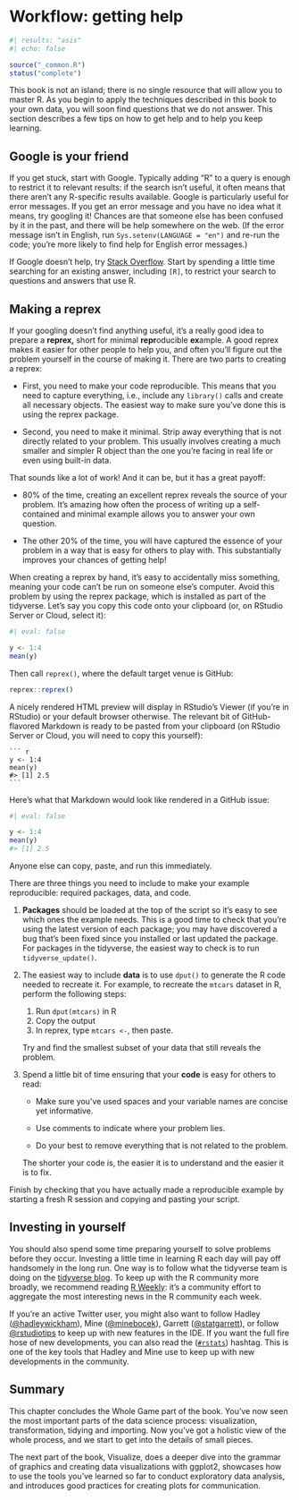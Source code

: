 # Workflow: getting help {#sec-workflow-getting-help}

```r
#| results: "asis"
#| echo: false

source("_common.R")
status("complete")
```

This book is not an island; there is no single resource that will allow you to master R.
As you begin to apply the techniques described in this book to your own data, you will soon find questions that we do not answer.
This section describes a few tips on how to get help and to help you keep learning.

## Google is your friend

If you get stuck, start with Google.
Typically adding "R" to a query is enough to restrict it to relevant results: if the search isn't useful, it often means that there aren't any R-specific results available.
Google is particularly useful for error messages.
If you get an error message and you have no idea what it means, try googling it!
Chances are that someone else has been confused by it in the past, and there will be help somewhere on the web.
(If the error message isn't in English, run `Sys.setenv(LANGUAGE = "en")` and re-run the code; you're more likely to find help for English error messages.)

If Google doesn't help, try [Stack Overflow](https://stackoverflow.com).
Start by spending a little time searching for an existing answer, including `[R]`, to restrict your search to questions and answers that use R.

## Making a reprex

If your googling doesn't find anything useful, it's a really good idea to prepare a **reprex,** short for minimal **repr**oducible **ex**ample.
A good reprex makes it easier for other people to help you, and often you'll figure out the problem yourself in the course of making it.
There are two parts to creating a reprex:

-   First, you need to make your code reproducible.
    This means that you need to capture everything, i.e., include any `library()` calls and create all necessary objects.
    The easiest way to make sure you've done this is using the reprex package.

-   Second, you need to make it minimal.
    Strip away everything that is not directly related to your problem.
    This usually involves creating a much smaller and simpler R object than the one you're facing in real life or even using built-in data.

That sounds like a lot of work!
And it can be, but it has a great payoff:

-   80% of the time, creating an excellent reprex reveals the source of your problem.
    It's amazing how often the process of writing up a self-contained and minimal example allows you to answer your own question.

-   The other 20% of the time, you will have captured the essence of your problem in a way that is easy for others to play with.
    This substantially improves your chances of getting help!

When creating a reprex by hand, it's easy to accidentally miss something, meaning your code can't be run on someone else's computer.
Avoid this problem by using the reprex package, which is installed as part of the tidyverse.
Let's say you copy this code onto your clipboard (or, on RStudio Server or Cloud, select it):

```r
#| eval: false

y <- 1:4
mean(y)
```

Then call `reprex()`, where the default target venue is GitHub:

``` r
reprex::reprex()
```

A nicely rendered HTML preview will display in RStudio's Viewer (if you're in RStudio) or your default browser otherwise.
The relevant bit of GitHub-flavored Markdown is ready to be pasted from your clipboard (on RStudio Server or Cloud, you will need to copy this yourself):

    ``` r
    y <- 1:4
    mean(y)
    #> [1] 2.5
    ```

Here's what that Markdown would look like rendered in a GitHub issue:

```r
#| eval: false

y <- 1:4
mean(y)
#> [1] 2.5
```

Anyone else can copy, paste, and run this immediately.

There are three things you need to include to make your example reproducible: required packages, data, and code.

1.  **Packages** should be loaded at the top of the script so it's easy to see which ones the example needs.
    This is a good time to check that you're using the latest version of each package; you may have discovered a bug that's been fixed since you installed or last updated the package.
    For packages in the tidyverse, the easiest way to check is to run `tidyverse_update()`.

2.  The easiest way to include **data** is to use `dput()` to generate the R code needed to recreate it.
    For example, to recreate the `mtcars` dataset in R, perform the following steps:

    1.  Run `dput(mtcars)` in R
    2.  Copy the output
    3.  In reprex, type `mtcars <-`, then paste.

    Try and find the smallest subset of your data that still reveals the problem.

3.  Spend a little bit of time ensuring that your **code** is easy for others to read:

    -   Make sure you've used spaces and your variable names are concise yet informative.

    -   Use comments to indicate where your problem lies.

    -   Do your best to remove everything that is not related to the problem.

    The shorter your code is, the easier it is to understand and the easier it is to fix.

Finish by checking that you have actually made a reproducible example by starting a fresh R session and copying and pasting your script.

## Investing in yourself

You should also spend some time preparing yourself to solve problems before they occur.
Investing a little time in learning R each day will pay off handsomely in the long run.
One way is to follow what the tidyverse team is doing on the [tidyverse blog](https://www.tidyverse.org/blog/).
To keep up with the R community more broadly, we recommend reading [R Weekly](https://rweekly.org): it's a community effort to aggregate the most interesting news in the R community each week.

If you're an active Twitter user, you might also want to follow Hadley ([\@hadleywickham](https://twitter.com/hadleywickham)), Mine ([\@minebocek](https://twitter.com/minebocek)), Garrett ([\@statgarrett](https://twitter.com/statgarrett)), or follow [\@rstudiotips](https://twitter.com/rstudiotips) to keep up with new features in the IDE.
If you want the full fire hose of new developments, you can also read the ([`#rstats`](https://twitter.com/search?q=%23rstats)) hashtag.
This is one of the key tools that Hadley and Mine use to keep up with new developments in the community.

## Summary

This chapter concludes the Whole Game part of the book.
You've now seen the most important parts of the data science process: visualization, transformation, tidying and importing.
Now you've got a holistic view of the whole process, and we start to get into the details of small pieces.

The next part of the book, Visualize, does a deeper dive into the grammar of graphics and creating data visualizations with ggplot2, showcases how to use the tools you've learned so far to conduct exploratory data analysis, and introduces good practices for creating plots for communication.
